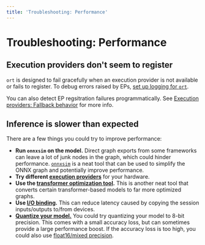 ```yaml
---
title: 'Troubleshooting: Performance'
---
```


# Troubleshooting: Performance

## Execution providers don't seem to register
`ort` is designed to fail gracefully when an execution provider is not available or fails to register. To debug errors raised by EPs, [set up logging for `ort`](/troubleshooting/logging).

You can also detect EP regsitration failures programmatically. See [Execution providers: Fallback behavior](/perf/execution-providers#fallback-behavior) for more info.

## Inference is slower than expected
There are a few things you could try to improve performance:
- **Run `onnxsim` on the model.** Direct graph exports from some frameworks can leave a lot of junk nodes in the graph, which could hinder performance. [`onnxsim`](https://github.com/daquexian/onnx-simplifier) is a neat tool that can be used to simplify the ONNX graph and potentially improve performance.
- **Try different [execution providers](/perf/execution-providers)** for your hardware.
- **Use the [transformer optimization tool](https://github.com/microsoft/onnxruntime/tree/main/onnxruntime/python/tools/transformers).** This is another neat tool that converts certain transformer-based models to far more optimized graphs.
- **Use [I/O binding](/perf/io-binding).** This can reduce latency caused by copying the session inputs/outputs to/from devices.
- **[Quantize your model.](https://onnxruntime.ai/docs/performance/model-optimizations/quantization.html)** You could try quantizing your model to 8-bit precision. This comes with a small accuracy loss, but can sometimes provide a large performance boost. If the accuracy loss is too high, you could also use [float16/mixed precision](https://onnxruntime.ai/docs/performance/model-optimizations/float16.html).
